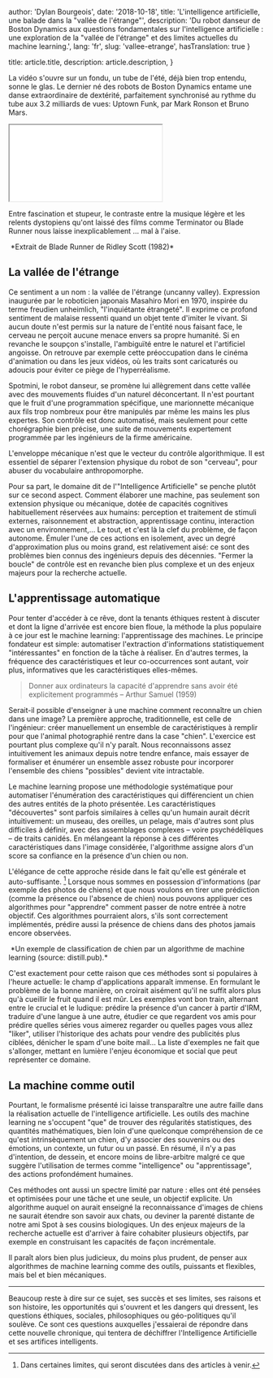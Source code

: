 
  author: 'Dylan Bourgeois',
  date: '2018-10-18',
  title: 'L\'intelligence artificielle, une balade dans la "vallée de l\'étrange"',
  description: 'Du robot danseur de Boston Dynamics aux questions fondamentales sur l\'intelligence artificielle : une exploration de la "vallée de l\'étrange" et des limites actuelles du machine learning.',
  lang: 'fr',
  slug: 'vallee-etrange',
  hasTranslation: true
}

  title: article.title,
  description: article.description,
}


La vidéo s'ouvre sur un fondu, un tube de l'été, déjà bien trop entendu, sonne le glas. Le dernier né des robots de Boston Dynamics entame une danse extraordinaire de dextérité, parfaitement synchronisé au rythme du tube aux 3.2 milliards de vues: Uptown Funk, par Mark Ronson et Bruno Mars.

<iframe
    className="aspect-video w-full"
    src={"https://www.youtube.com/embed/kHBcVlqpvZ8"}
    title="YouTube Video Player"
    allow="accelerometer; autoplay; clipboard-write; encrypted-media; gyroscope; picture-in-picture"
></iframe>

Entre fascination et stupeur, le contraste entre la musique légère et les relents dystopiens qu'ont laissé des films comme Terminator ou Blade Runner nous laisse inexplicablement … mal à l'aise.

<Image src={blade} alt="" />
*Extrait de Blade Runner de Ridley Scott (1982)*

## La vallée de l'étrange
 

Ce sentiment a un nom : la vallée de l'étrange (uncanny valley). Expression inaugurée par le roboticien japonais Masahiro Mori en 1970, inspirée du terme freudien unheimlich, "l'inquiétante étrangeté". Il exprime ce profond sentiment de malaise ressenti quand un objet tente d'imiter le vivant. Si aucun doute n'est permis sur la nature de l'entité nous faisant face, le cerveau ne perçoit aucune menace envers sa propre humanité. Si en revanche le soupçon s'installe, l'ambiguïté entre le naturel et l'artificiel angoisse. On retrouve par exemple cette préoccupation dans le cinéma d'animation ou dans les jeux vidéos, où les traits sont caricaturés ou adoucis pour éviter ce piège de l'hyperréalisme.

Spotmini, le robot danseur, se promène lui allègrement dans cette vallée avec des mouvements fluides d'un naturel déconcertant. Il n'est pourtant que le fruit d'une programmation spécifique, une marionnette mécanique aux fils trop nombreux pour être manipulés par même les mains les plus expertes. Son contrôle est donc automatisé, mais seulement pour cette chorégraphie bien précise, une suite de mouvements expertement programmée par les ingénieurs de la firme américaine.

L'enveloppe mécanique n'est que le vecteur du contrôle algorithmique. Il est essentiel de séparer l'extension physique du robot de son "cerveau", pour abuser du vocabulaire anthropomorphe.

Pour sa part, le domaine dit de l'"Intelligence Artificielle" se penche plutôt sur ce second aspect. Comment élaborer une machine, pas seulement son extension physique ou mécanique, dotée de capacités cognitives habituellement réservées aux humains: perception et traitement de stimuli externes, raisonnement et abstraction, apprentissage continu, interaction avec un environnement,… Le tout, et c'est là la clef du problème, de façon autonome. Émuler l'une de ces actions en isolement, avec un degré d'approximation plus ou moins grand, est relativement aisé: ce sont des problèmes bien connus des ingénieurs depuis des décennies. "Fermer la boucle" de contrôle est en revanche bien plus complexe et un des enjeux majeurs  pour la recherche actuelle.

 

## L'apprentissage automatique
 

Pour tenter d'accéder à ce rêve, dont la tenants éthiques restent à discuter et dont la ligne d'arrivée est encore bien floue, la méthode la plus populaire à ce jour est le machine learning: l'apprentissage des machines. Le principe fondateur est simple: automatiser l'extraction d'informations statistiquement "intéressantes" en fonction de la tâche à réaliser. En d'autres termes, la fréquence des caractéristiques et leur co-occurrences sont autant, voir plus, informatives que les caractéristiques elles-mêmes.
 

> Donner aux ordinateurs la capacité d'apprendre sans avoir été explicitement programmés – Arthur Samuel (1959)
 

Serait-il possible d'enseigner à une machine comment reconnaître un chien dans une image? La première approche, traditionnelle, est celle de l'ingénieur: créer manuellement un ensemble de caractéristiques à remplir pour que l'animal photographié rentre dans la case "chien". L'exercice est pourtant plus complexe qu'il n'y paraît. Nous reconnaissons assez intuitivement les animaux depuis notre tendre enfance, mais essayer de formaliser et énumérer un ensemble assez robuste pour incorporer l'ensemble des chiens "possibles" devient vite intractable.

Le machine learning propose une méthodologie systématique pour automatiser l'énumération des caractéristiques qui différencient un chien des autres entités de la photo présentée. Les caractéristiques "découvertes" sont parfois similaires à celles qu'un humain aurait décrit intuitivement: un museau, des oreilles, un pelage, mais d'autres sont plus difficiles à définir, avec des assemblages complexes – voire psychédéliques – de traits canidés. En mélangeant la réponse à ces différentes caractéristiques dans l'image considérée, l'algorithme assigne alors d'un score sa confiance en la présence d'un chien ou non.

L'élégance de cette approche réside dans le fait qu'elle est générale et auto-suffisante. [^*] Lorsque nous sommes en possession d'informations (par exemple des photos de chiens) et que nous voulons en tirer une prédiction (comme la présence ou l'absence de chien) nous pouvons appliquer ces algorithmes pour "apprendre" comment passer de notre entrée à notre objectif. Ces algorithmes pourraient alors, s'ils sont correctement implémentés, prédire aussi la présence de chiens dans des photos jamais encore observées.

<Image src={dog} alt="" />
*Un exemple de classification de chien par un algorithme de machine learning (source: distill.pub).*

C'est exactement pour cette raison que ces méthodes sont si populaires à l'heure actuelle: le champ d'applications apparaît immense. En formulant le problème de la bonne manière, on croirait aisément qu'il ne suffit alors plus qu'à cueillir le fruit quand il est mûr. Les exemples vont bon train, alternant entre le crucial et le ludique: prédire la présence d'un cancer à partir d'IRM, traduire d'une langue à une autre, étudier ce que regardent vos amis pour prédire quelles séries vous aimerez regarder ou quelles pages vous allez "liker", utiliser l'historique des achats pour vendre des publicités plus ciblées, dénicher le spam d'une boite mail… La liste d'exemples ne fait que s'allonger, mettant en lumière l'enjeu économique et social que peut représenter ce domaine.

 

## La machine comme outil
 

Pourtant, le formalisme présenté ici laisse transparaître une autre faille dans la réalisation actuelle de l'intelligence artificielle. Les outils des machine learning ne s'occupent "que" de trouver des régularités statistiques, des quantités mathématiques, bien loin d'une quelconque compréhension de ce qu'est intrinsèquement un chien, d'y associer des souvenirs ou des émotions, un contexte, un futur ou un passé. En résumé, il n'y a pas d'intention, de dessein, et encore moins de libre-arbitre malgré ce que suggère l'utilisation de termes comme "intelligence" ou "apprentissage", des actions profondément humaines.

Ces méthodes ont aussi un spectre limité par nature : elles ont été pensées et optimisées pour une tâche et une seule, un objectif explicite. Un algorithme auquel on aurait enseigné la reconnaissance d'images de chiens ne saurait étendre son savoir aux chats, ou deviner la parenté distante de notre ami Spot à ses cousins biologiques. Un des enjeux majeurs de la recherche actuelle est d'arriver à faire cohabiter plusieurs objectifs, par exemple en construisant les capacités de façon incrémentale.

Il paraît alors bien plus judicieux, du moins plus prudent, de penser aux algorithmes de machine learning comme des outils, puissants et flexibles, mais bel et bien mécaniques.

 

----

 

Beaucoup reste à dire sur ce sujet, ses succès et ses limites, ses raisons et son histoire, les opportunités qui s'ouvrent et les dangers qui dressent, les questions éthiques, sociales, philosophiques ou géo-politiques qu'il soulève. Ce sont ces questions auxquelles j'essaierai de répondre dans cette nouvelle chronique, qui tentera de déchiffrer l'Intelligence Artificielle et ses artifices intelligents.

 

[^*]: Dans certaines limites, qui seront discutées dans des articles à venir. 